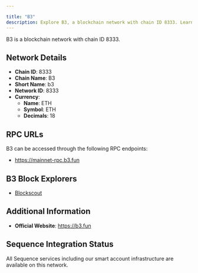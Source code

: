 ```yaml
---

title: "B3"
description: Explore B3, a blockchain network with chain ID 8333. Learn about its native currency, ETH, and how to interact with the network.
---
```




B3 is a blockchain network with chain ID 8333.

## Network Details

- **Chain ID**: 8333
- **Chain Name**: B3
- **Short Name**: b3
- **Network ID**: 8333
- **Currency**: 
  - **Name**: ETH
  - **Symbol**: ETH
  - **Decimals**: 18

## RPC URLs

B3 can be accessed through the following RPC endpoints:

- https://mainnet-rpc.b3.fun

## B3 Block Explorers

- [Blockscout](https://explorer.b3.fun)

## Additional Information

- **Official Website**: https://b3.fun

## Sequence Integration Status

All Sequence services including our smart account infrastructure are available on this network.
